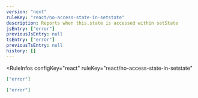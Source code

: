 ```yaml
---
version: "next"
ruleKey: "react/no-access-state-in-setstate"
description: Reports when this.state is accessed within setState
jsEntry: ["error"]
previousJsEntry: null
tsEntry: ["error"]
previousTsEntry: null
history: []
---
```


<RuleInfos 
  configKey="react" 
  ruleKey="react/no-access-state-in-setstate" 
>

```json
["error"]
```

```json
["error"]
```

</RuleInfos>
